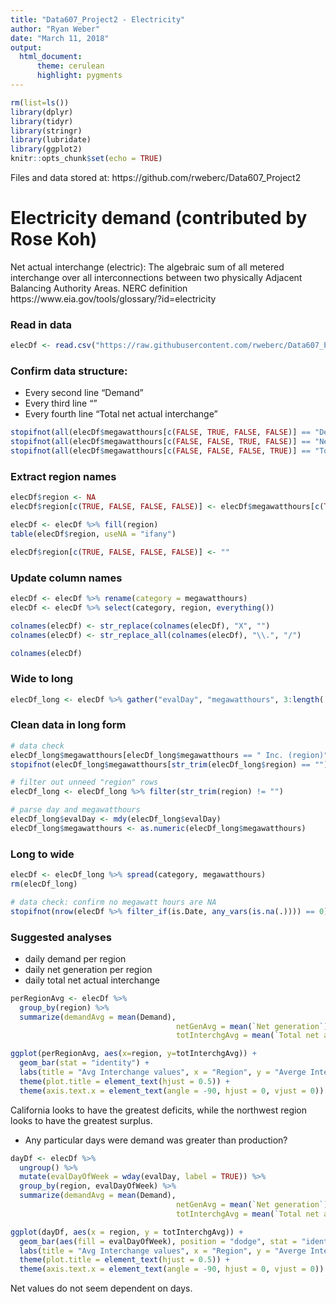 ```yaml
---
title: "Data607_Project2 - Electricity"
author: "Ryan Weber"
date: "March 11, 2018"
output:
  html_document:
      theme: cerulean
      highlight: pygments
---
```


```r
rm(list=ls())
library(dplyr)
library(tidyr)
library(stringr)
library(lubridate)
library(ggplot2)
knitr::opts_chunk$set(echo = TRUE)
```

Files and data stored at: https://github.com/rweberc/Data607_Project2

# Electricity demand (contributed by Rose Koh)

Net actual interchange (electric):  The algebraic sum of all metered interchange over all interconnections between two physically Adjacent Balancing Authority Areas. NERC definition
https://www.eia.gov/tools/glossary/?id=electricity

### Read in data

```r
elecDf <- read.csv("https://raw.githubusercontent.com/rweberc/Data607_Project2/master/electricity.csv", stringsAsFactors = FALSE, colClasses = "character", skip = 4)
```

### Confirm data structure:
- Every second line "Demand"
- Every third line ""
- Every fourth line "Total net actual interchange"
```r
stopifnot(all(elecDf$megawatthours[c(FALSE, TRUE, FALSE, FALSE)] == "Demand"))
stopifnot(all(elecDf$megawatthours[c(FALSE, FALSE, TRUE, FALSE)] == "Net generation"))
stopifnot(all(elecDf$megawatthours[c(FALSE, FALSE, FALSE, TRUE)] == "Total net actual interchange"))
```

### Extract region names
```r
elecDf$region <- NA
elecDf$region[c(TRUE, FALSE, FALSE, FALSE)] <- elecDf$megawatthours[c(TRUE, FALSE, FALSE, FALSE)]

elecDf <- elecDf %>% fill(region)
table(elecDf$region, useNA = "ifany")

elecDf$region[c(TRUE, FALSE, FALSE, FALSE)] <- ""
```

### Update column names
```r
elecDf <- elecDf %>% rename(category = megawatthours)
elecDf <- elecDf %>% select(category, region, everything())

colnames(elecDf) <- str_replace(colnames(elecDf), "X", "")
colnames(elecDf) <- str_replace_all(colnames(elecDf), "\\.", "/")

colnames(elecDf)
```

### Wide to long
```r
elecDf_long <- elecDf %>% gather("evalDay", "megawatthours", 3:length(.))
```

### Clean data in long form
```r
# data check
elecDf_long$megawatthours[elecDf_long$megawatthours == " Inc. (region)"] <- ""
stopifnot(elecDf_long$megawatthours[str_trim(elecDf_long$region) == ""] == "")

# filter out unneed "region" rows
elecDf_long <- elecDf_long %>% filter(str_trim(region) != "")

# parse day and megawatthours
elecDf_long$evalDay <- mdy(elecDf_long$evalDay)
elecDf_long$megawatthours <- as.numeric(elecDf_long$megawatthours)
```

### Long to wide
```r
elecDf <- elecDf_long %>% spread(category, megawatthours)
rm(elecDf_long)

# data check: confirm no megawatt hours are NA
stopifnot(nrow(elecDf %>% filter_if(is.Date, any_vars(is.na(.)))) == 0)
```

### Suggested analyses
*  daily demand per region
*  daily net generation per region
*  daily total net actual interchange
```r
perRegionAvg <- elecDf %>% 
  group_by(region) %>%
  summarize(demandAvg = mean(Demand),
                                     netGenAvg = mean(`Net generation`),
                                     totInterchgAvg = mean(`Total net actual interchange`))

ggplot(perRegionAvg, aes(x=region, y=totInterchgAvg)) + 
  geom_bar(stat = "identity") +
  labs(title = "Avg Interchange values", x = "Region", y = "Averge Interchange") +
  theme(plot.title = element_text(hjust = 0.5)) +
  theme(axis.text.x = element_text(angle = -90, hjust = 0, vjust = 0))

```

California looks to have the greatest deficits, while the northwest region looks to have the greatest surplus.

*  Any particular days were demand was greater than production?
```r
dayDf <- elecDf %>% 
  ungroup() %>%
  mutate(evalDayOfWeek = wday(evalDay, label = TRUE)) %>%
  group_by(region, evalDayOfWeek) %>%
  summarize(demandAvg = mean(Demand),
                                     netGenAvg = mean(`Net generation`),
                                     totInterchgAvg = mean(`Total net actual interchange`))

ggplot(dayDf, aes(x = region, y = totInterchgAvg)) + 
  geom_bar(aes(fill = evalDayOfWeek), position = "dodge", stat = "identity") +
  labs(title = "Avg Interchange values", x = "Region", y = "Averge Interchange") +
  theme(plot.title = element_text(hjust = 0.5)) +
  theme(axis.text.x = element_text(angle = -90, hjust = 0, vjust = 0))
```

Net values do not seem dependent on days.
